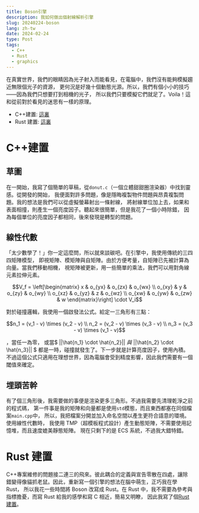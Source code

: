 ```yaml
---
title: Boson引擎
description: 我如何做出個射線解析引擎
slug: 20240224-boson
lang: zh-tw
date: 2024-02-24
type: Post
tags:
  - C++
  - Rust
  - graphics
---
```


在真實世界，我們的眼睛因為光子射入而能看見，在電腦中，我們沒有能夠模擬趨近無限個光子的資源，
更何況是好幾十個動態光源。所以，我們有個小小的技巧——因為我們只想要打到相機的光子，
所以我們只要模擬它們就足了。Voila！這和從前對於看見的迷思有一樣的原理。

- C++建置: [這裏](https://github.com/algasami/BOSON)
- Rust 建置: [這裏](https://github.com/algasami/boson-rust)

# C++建置

## 草圖

在一開始，我寫了個簡單的草稿，從`donut.c`（一個立體甜甜圈渲染器）中找到靈感。從開發的開始，
我便面對許多問題，像是隱晦複製物件問題與昂貴複製問題。我的想法是我們可以從虛擬螢幕射出一條射線，
將射線單位加上去，如果和表面相撞，則產生一個亮度因子。聽起來很簡單，但是我花了一個小時除錯，
因為每個單位的亮度因子都相同，後來發現是轉型的問題。

## 線性代數

「太少數學了！」你一定這麼問，所以就來談碳吧。在引擎中，我使用傳統的三四四矩陣模型，
即視矩陣、模矩陣與自矩陣。由於方便考量，自矩陣已先被計算為向量。當我們移動相機，
視矩陣被更新，用一些簡單的乘法，我們可以用對角線元素拉伸元素。

```math
V_f =
\left[\begin{matrix}
x       &   o_{yx}  &   o_{zx}     &   o_{wx} \\
o_{xy}  &   y       &   o_{zy}     &   o_{wy} \\
o_{xz}  &   o_{yz}  &   z          &   o_{wz} \\
o_{xw}   &   o_{yw}  &   o_{zw}     &   w
\end{matrix}\right] \cdot V_i
```

對於碰撞邏輯，我使用一個啟發法公式。給定一三角形有三點：

```math
n_1 = (v_1 - v) \times (v_2 - v) \\
n_2 = (v_2 - v) \times (v_3 - v) \\
n_3 = (v_3 - v) \times (v_1 - v)
```

，當任一為零，
或當$ ||\hat{n_1} \cdot \hat{n_2}|| $與$ ||\hat{n_2} \cdot \hat{n_3}|| $
都是一時，碰撞就發生了。下一步就是計算亮度因子，使用內積。
不過這個公式只適用在理想世界，因為電腦會受到精度影響，因此我們需要有一個閾值來確定。

## 埋頭苦幹

有了個三角形後，我需要做的事便是渲染更多三角形。不過我需要先清理乾淨之前的程式碼，
第一件事是我的矩陣和向量都是使用`std`模態，而且東西都塞在同個檔案`main.cpp`中，
所以，我把檔案分開並加入命名空間以產生更符合語意的環境。使用線性代數時，
我使用 TMP（超模板程式設計）產生動態矩陣，不需要使用記憶堆，而且速度媲美靜態矩陣。
現在只剩下的是 ECS 系統，不過我大錯特錯。

# Rust 建置

C++專案維修的問題接二連三的飛來。彼此耦合的定義與宣告零散在四處，讓除錯變得像貓抓老鼠。因此，重新寫一個引擎的想法在腦中萌生，正巧我在學 Rust，
所以我花一些時間將 Boson 改寫成 Rust。在 Rust 中，我不需要為參考與指標擔憂，而寫 Rust 給我的感學和寫 C 相近，簡易又明瞭，
因此我寫了個[Rust 建置](https://github.com/algasami/boson-rust)。
